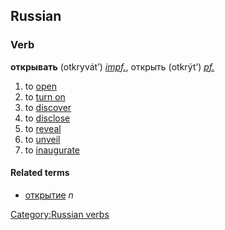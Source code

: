 ==Russian==
[[Category:Russian verbs]]
===Verb===
'''открывать''' (otkryvát’) ''[[impf.]]'', открыть (otkrýt’) ''[[pf.]]''

# to [[open]]
# to [[turn on]]
# to [[discover]]
# to [[disclose]]
# to [[reveal]]
# to [[unveil]]
# to [[inaugurate]]

====Related terms====
*[[открытие]] ''n''